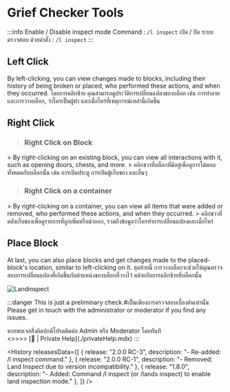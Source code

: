 
# Grief Checker Tools

:::info <EN>Enable / Disable inspect mode Command : `/l inspect`</EN> <TH>เปิด / ปิด ระบบตรวจสอบ ด้วยคำสั่ง : `/l inspect`</TH>
:::

## Left Click
<EN>
By left-clicking, you can view changes made to blocks, including their history of being broken or placed, who performed these actions, and when they occurred.
</EN>
<TH>
โดยการคลิกซ้าย คุณสามารถดูประวัติการเปลี่ยนแปลงของบล็อก เช่น การทำลายและการวางบล็อก, ว่าใครเป็นผู้ทำ และเมื่อไหร่ที่เหตุการณ์เหล่านี้เกิดขึ้น
</TH>

## Right Click
> ### Right Click on Block
<EN>
> By right-clicking on an existing block, you can view all interactions with it, such as opening doors, chests, and more.
</EN>
<TH>
> คลิกขวาที่บล็อกที่มีอยู่เพื่อดูการโต้ตอบทั้งหมดกับบล็อกนั้น เช่น การเปิดประตู การเปิดตู้เก็บของ และอื่นๆ
</TH>

> ### Right Click on a container
<EN>
> By right-clicking on a container, you can view all items that were added or removed, who performed these actions, and when they occurred.
</EN>
<TH>
> คลิกขวาที่คลังเก็บของเพื่อดูรายการที่ถูกเพิ่มหรือนำออก, รวมถึงข้อมูลว่าใครทำการเปลี่ยนแปลงและเมื่อไหร่
</TH>

## Place Block
<EN>
At last, you can also place blocks and get changes made to the placed-block's location, similar to left-clicking on it.
</EN>
<TH>
สุดท้ายนี้ การวางบล็อกจะช่วยให้คุณตรวจสอบการเปลี่ยนแปลงที่เกิดขึ้นกับตำแหน่งของบล็อกที่วางไว้ คล้ายกับการคลิกซ้ายที่บล็อกนั้น
</TH>

![Landinspect](/img/doc/features/Security/LandInspect.gif)

:::danger <EN>This is just a preliminary check.</EN><TH>#เป็นเพียงการตรวจสอบเบื้องต้นเท่านั้น</TH>
<EN>Please get in touch with the administrator or moderator if you find any issues.</EN>
<TH>หากพบเจอสิ่งผิดปกติโปรดติดต่อ Admin หรือ Moderator โดยทันที</TH>
<br/><>>>></>
[📩 | Private Help](./privateHelp.mdx)
:::

<History releasesData={[
    { release: "2.0.0 RC-3", description: "- Re-added: /l inspect command." },
    { release: "2.0.0 RC-1", description: "- Removed: Land Inspect due to version incompatibility." },
    { release: "1.8.0", description: "- Added: Command /l inspect (or /lands inspect) to enable land inspection mode." },
  ]} />